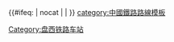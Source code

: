{{鐵道路線|lua=1
| 模板名稱 = 盘西铁路
| 名稱 = [[盘西铁路]]
| 代表色 =  #0033c9
| Logo = [[File:China Railways.svg|17px]]
| 背景顏色 = #FFFFFF
| 車站列表 = 沾益 ~ 新海 ~ 白沙坡 ~ 平河口 ~ 白水镇 ~ 大塘站 (盘西线) ~ 车转湾 ~ 羊尾哨 ~ 富源 ~ 平关 ~ 火铺 ~ 红果
}}
<includeonly>{{#ifeq: {{{1}}} | nocat | <!--空--> | [[Category:盘西铁路车站]] }}</includeonly>
<noinclude>
[[category:中國鐵路路線模板]]
</noinclude>